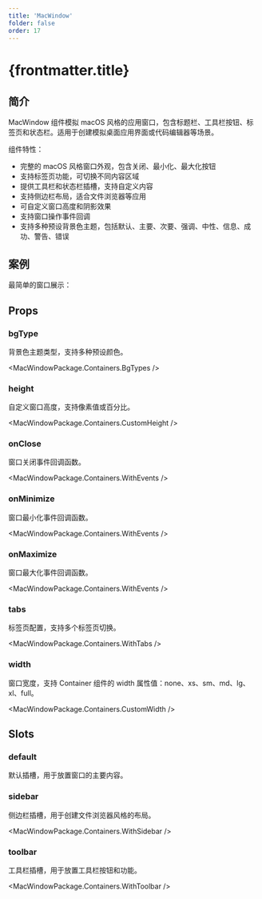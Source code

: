 ```yaml
---
title: 'MacWindow'
folder: false
order: 17
---
```



# {frontmatter.title}

## 简介

MacWindow 组件模拟 macOS 风格的应用窗口，包含标题栏、工具栏按钮、标签页和状态栏。适用于创建模拟桌面应用界面或代码编辑器等场景。

组件特性：

- 完整的 macOS 风格窗口外观，包含关闭、最小化、最大化按钮
- 支持标签页功能，可切换不同内容区域
- 提供工具栏和状态栏插槽，支持自定义内容
- 支持侧边栏布局，适合文件浏览器等应用
- 可自定义窗口高度和阴影效果
- 支持窗口操作事件回调
- 支持多种预设背景色主题，包括默认、主要、次要、强调、中性、信息、成功、警告、错误

## 案例

最简单的窗口展示：

<Basic />

## Props

### bgType
背景色主题类型，支持多种预设颜色。

<MacWindowPackage.Containers.BgTypes />

### height
自定义窗口高度，支持像素值或百分比。

<MacWindowPackage.Containers.CustomHeight />

### onClose
窗口关闭事件回调函数。

<MacWindowPackage.Containers.WithEvents />

### onMinimize
窗口最小化事件回调函数。

<MacWindowPackage.Containers.WithEvents />

### onMaximize
窗口最大化事件回调函数。

<MacWindowPackage.Containers.WithEvents />

### tabs
标签页配置，支持多个标签页切换。

<MacWindowPackage.Containers.WithTabs />

### width
窗口宽度，支持 Container 组件的 width 属性值：none、xs、sm、md、lg、xl、full。

<MacWindowPackage.Containers.CustomWidth />

## Slots

### default
默认插槽，用于放置窗口的主要内容。

### sidebar
侧边栏插槽，用于创建文件浏览器风格的布局。

<MacWindowPackage.Containers.WithSidebar />

### toolbar
工具栏插槽，用于放置工具栏按钮和功能。

<MacWindowPackage.Containers.WithToolbar /> 
